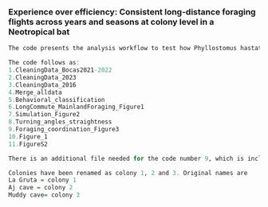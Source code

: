 ### Experience over efficiency: Consistent long-distance foraging flights across years and seasons at colony level in a Neotropical bat
```r
The code presents the analysis workflow to test how Phyllostomus hastatus show consistent foraging flights across years and colonies. The code requires personal log in information of movebank and stadia maps.

The code follows as:
1.CleaningData_Bocas2021-2022
2.CleaningData_2023
3.CleaningData_2016
4.Merge_alldata
5.Behavioral_classification
6.LongCommute_MainlandForaging_Figure1
7.Simulation_Figure2
8.Turning_angles_straightness
9.Foraging_coordination_Figure3
10.Figure_1
11.FigureS2

There is an additional file needed for the code number 9, which is included in the repository.

Colonies have been renamed as colony 1, 2 and 3. Original names are
La Gruta = colony 1
Aj cave = colony 2
Muddy cave= colony 3
```










